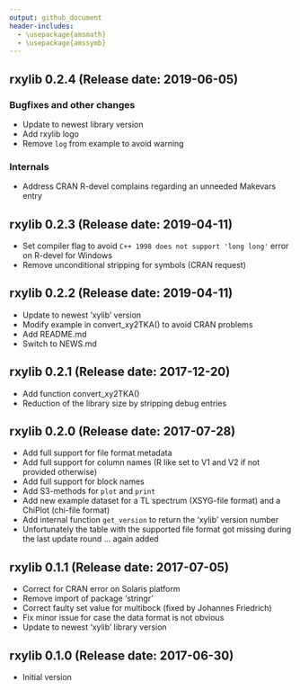 ```yaml
---
output: github_document
header-includes:
  - \usepackage{amsmath}
  - \usepackage{amssymb}
---
```

<!-- NEWS.md was auto-generated by NEWS.Rmd. Please DO NOT edit by hand!-->

## rxylib 0.2.4 (Release date: 2019-06-05)

### Bugfixes and other changes

* Update to newest library version
* Add rxylib logo
* Remove `log` from example to avoid warning

### Internals 

* Address CRAN R-devel complains regarding an unneeded Makevars entry

## rxylib 0.2.3 (Release date: 2019-04-11)

* Set compiler flag to avoid `C++ 1998 does not support 'long long'` error on R-devel for Windows
* Remove unconditional stripping for symbols (CRAN request)

## rxylib 0.2.2 (Release date: 2019-04-11)

* Update to newest 'xylib' version
* Modify example in convert_xy2TKA() to avoid CRAN problems
* Add README.md
* Switch to NEWS.md

## rxylib 0.2.1 (Release date: 2017-12-20)


* Add function convert_xy2TKA()
* Reduction of the library size by stripping debug entries

## rxylib 0.2.0 (Release date: 2017-07-28)

* Add full support for file format metadata
* Add full support for column names (R like set to V1 and V2 if not provided otherwise)
* Add full support for block names
* Add S3-methods for `plot` and `print`
* Add new example dataset for a TL spectrum (XSYG-file format) and a ChiPlot (chi-file format)
* Add internal function `get_version` to return the 'xylib' version number
* Unfortunately the table with the supported file format got missing during the last update
round ... again added

## rxylib 0.1.1 (Release date: 2017-07-05)

* Correct for CRAN error on Solaris platform
* Remove import of package 'stringr'
* Correct faulty set value for multibock (fixed by Johannes Friedrich)
* Fix minor issue for case the data format is not obvious
* Update to newest 'xylib' library version

## rxylib 0.1.0 (Release date: 2017-06-30)

* Initial version

